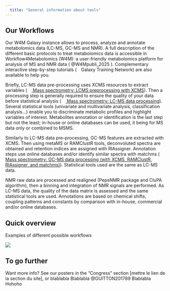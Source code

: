 ---
  title: "General information about tools"
---


## Our Workflows

Our W4M Galaxy instance allows to process, analyze and annotate metabolomics data (LC-MS, GC-MS and NMR). 
A full description of the different basic protocols to treat metabolomics data is accessible in Workflow4Metabolomics (W4M): 
a user-friendly metabolomics platform for analysis of MS and NMR data ( @W4Mpubli_2025 ). 
Complementary interactive step-by-step tutorials 
(![](https://training.galaxyproject.org/training-material/assets/images/GTN-60px.png){height=1em}Galaxy Training Network) 
are also available to help you.

Briefly, LC-MS data pre-processing uses XCMS resources to extract variables 
([![](https://training.galaxyproject.org/training-material/assets/images/GTN-60px.png){height=1em} Mass spectrometry: LCMS preprocessing with XCMS](https://training.galaxyproject.org/training-material/topics/metabolomics/tutorials/lcms-preprocessing/tutorial.html)). 
Then a processing step is generally required to ensure the quality of your data before statistical analysis 
([![](https://training.galaxyproject.org/training-material/assets/images/GTN-60px.png){height=1em} Mass spectrometry: LC-MS data processing](https://training.galaxyproject.org/training-material/topics/metabolomics/tutorials/lcms-dataprocessing/tutorial.html)). 
Several statistical tools (univariate and multivariate analysis, classification analysis…) enable you to 
discriminate metabolic profiles and highlight variables of interest. Metabolites annotation or identification 
is the last step but not the least; in-house or online databases can be used, it being for MS data only or combined to MSMS.

Similarly to LC-MS data pre-processing, GC-MS features are extracted with XCMS. 
Then using metaMS or RAMClustR tools, deconvoluted spectra are obtained and retention indices are assigned with RIAssigner. 
Annotation steps use online databases and/or identify similar spectra with matchms 
([![](https://training.galaxyproject.org/training-material/assets/images/GTN-60px.png){height=1em} Mass spectrometry: GC-MS data processing (with XCMS, RAMClustR, RIAssigner, and matchms)](https://training.galaxyproject.org/training-material/topics/metabolomics/tutorials/gc_ms_with_xcms/tutorial.html)). 
Statistical tools used are the same as LC-MS data.

NMR raw data are processed and realigned (PepsNMR package and CluPA algorithm), 
then a binning and integration of NMR signals are performed. 
As LC-MS data, the quality of the data matrix is assessed and the same statistical tools are used. 
Annotations are based on chemical shifts, coupling patterns and constants by comparison with in-house, 
commercial and/or online databases.

## Quick overview

Examples of different possible workflows

![](https://raw.githubusercontent.com/workflow4metabolomics/workflow4metabolomics/refs/heads/master/images/workflow/bigpicture.png)

## To go further

Want more info? See our posters in the “Congress” section [mettre le lien de la section du site],
or blablabla
Blablabla @GUITTON201789 Blablabla
Hohoho